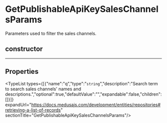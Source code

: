 
# GetPublishableApiKeySalesChannelsParams

Parameters used to filter the sales channels.

## constructor

___

## Properties

<TypeList types={[{"name":"q","type":"`string`","description":"Search term to search sales channels' names and descriptions.","optional":true,"defaultValue":"","expandable":false,"children":[]}]} expandUrl="https://docs.medusajs.com/development/entities/repositories#retrieving-a-list-of-records" sectionTitle="GetPublishableApiKeySalesChannelsParams"/>
